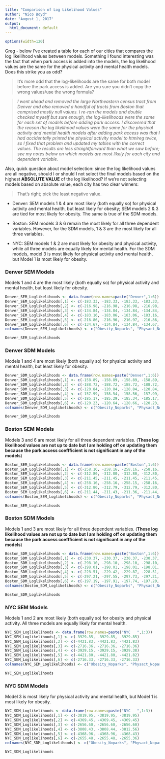 ```yaml
---
title: "Comparison of Log Likelihood Values"
author: "Nico Boyd"
date: "August 1, 2017"
output:
  html_document: default
---
```


```r
options(width=120)
```

Greg - below I've created a table for each of our cities that compares the log likelilhood values between models. Something I found interesting was the fact that when park access is added into the models, the log likelihood values are the same for the physical activity and mental health models. Does this strike you as odd? 

  > It's more odd that the log-likelihoods are the same for both model before
  the park access is added. Are you sure you didn't copy the wrong values/use the
  wrong formula?
  
  > *I went ahead and removed the large Northeastern census tract from Denver and also removed a handful of tracts      from Boston that comprised mostly null values. I re-ran the models and double checked myself but sure enough, the     log-likelihoods were the same for each set of models before adding park access. I discovered that the reason the log   likelihood values were the same for the physical activity and mental health models after adding park access was       that I had accidentally printed the physical activity model to htmlreg twice, so I fixed that problem and updated my   tables with the correct values. The results are less straightforward than what we saw before; see my notes below on   which models are most likely for each city and dependent variable.*

Also, quick question about model selection: since the log likelihood values are all negative, should I or should I not select the final models based on the highest **ABSOLUTE VALUE** of the log likelihood? If we're not selecting models based on absolute value, each city has two clear winners:

  > That's right; pick the least negative value.

  * Denver: SEM models 1 & 4 are most likely (both equally so) for physical activity and mental health, but least         likely for obesity; SEM models 2 & 3 are tied for most likely for obesity. The same is true of the SDM models.
  
  * Boston: SEM models 3 & 6 remain the most likely for all three dependent variables. However, for the SDM models, 1     & 3 are the most likely for all three variables.
  
  * NYC: SEM models 1 & 2 are most likely for obesity and physical activity, while all three models are equally likely     for mental health. For the SDM models, model 3 is most likely for physical activity and mental health, but Model 1     is most likely for obesity.


### Denver SEM Models
Models 1 and 4 are the most likely (both equally so) for physical activity and mental health, but least likely for obesity.
```r

Denver_SEM_Loglikelihoods <- data.frame(row.names=paste("Denver",1:6))
Denver_SEM_Loglikelihoods[,1] <- c(-183.33, -183.33, -183.33, -183.33, -183.33, -183.33)
Denver_SEM_Loglikelihoods[,2] <- c(-216.98, -216.98, -216.98, -216.98, -216.98, -216.98)
Denver_SEM_Loglikelihoods[,3] <- c(-134.84, -134.84, -134.84, -134.84, -134.84, -134.84)
Denver_SEM_Loglikelihoods[,4] <- c(-183.16, -183.06, -183.06, -183.16, -183.06, -183.06)
Denver_SEM_Loglikelihoods[,5] <- c(-216.86, -216.96, -216.97, -216.86, -216.96, -216.97)
Denver_SEM_Loglikelihoods[,6] <- c(-134.67, -134.84, -134.84, -134.67, -134.84, -134.84)
colnames(Denver_SEM_Loglikelihoods) <- c("Obesity_Noparks", "Physact_Noparks", "Mental_Noparks", "Obesity_Parks", "Physact_Parks", "Mental_Parks")

Denver_SEM_Loglikelihoods
```

### Denver SDM Models
Models 1 and 4 are most likely (both equally so) for physical activity and mental health, but least likely for obesity.
```r

Denver_SDM_Loglikelihoods <- data.frame(row.names=paste("Denver",1:6))
Denver_SDM_Loglikelihoods[,1] <- c(-158.89, -158.89, -158.89, -158.89, -158.89, -158.89)
Denver_SDM_Loglikelihoods[,2] <- c(-188.72, -188.72, -188.72, -188.72, -188.72, -188.72)
Denver_SDM_Loglikelihoods[,3] <- c(-120.84, -120.84, -120.84, -120.84, -120.84, -120.84)
Denver_SDM_Loglikelihoods[,4] <- c(-157.99, -158.54, -158.56, -157.99, -158.55, -158.56)
Denver_SDM_Loglikelihoods[,5] <- c(-185.17, -185.29, -185.34, -185.17, -185.30, -185.34)
Denver_SDM_Loglikelihoods[,6] <- c(-120.23, -120.64, -120.66, -120.23, -120.64, -120.66)
colnames(Denver_SDM_Loglikelihoods) <- c("Obesity_Noparks", "Physact_Noparks", "Mental_Noparks", "Obesity_Parks", "Physact_Parks", "Mental_Parks")

Denver_SDM_Loglikelihoods
```


### Boston SEM Models
Models 3 and 6 are most likely for all three dependent variables. (**These log likelihood values are not up to date but I am holding off on updating them because the park access coeffficient is not significant in any of the models**)
```r

Boston_SEM_Loglikelihoods <- data.frame(row.names=paste("Boston",1:6))
Boston_SEM_Loglikelihoods[,1] <- c(-258.16, -258.16, -258.16, -258.16, -258.16, -258.16)
Boston_SEM_Loglikelihoods[,2] <- c(-312.80, -312.80, -312.80, -312.80, -312.80, -312.80)
Boston_SEM_Loglikelihoods[,3] <- c(-211.45, -211.45, -211.45, -211.45, -211.45, -211.45)
Boston_SEM_Loglikelihoods[,4] <- c(-258.16, -258.16, -258.15, -258.16, -258.16, -258.15)
Boston_SEM_Loglikelihoods[,5] <- c(-312.80, -312.79, -312.79, -312.80, -312.79, -312.79)
Boston_SEM_Loglikelihoods[,6] <- c(-211.44, -211.43, -211.36, -211.44, -211.43, -211.36)
colnames(Boston_SEM_Loglikelihoods) <- c("Obesity_Noparks", "Physact_Noparks", "Mental_Noparks", "Obesity_Parks", "Physact_Parks", "Mental_Parks")

Boston_SEM_Loglikelihoods
```

### Boston SDM Models
Models 1 and 3 are most likely for all three dependent variables. (**These log likelihood values are not up to date but I am holding off on updating them because the park access coeffficient is not significant in any of the models**)
```r

Boston_SDM_Loglikelihoods <- data.frame(row.names=paste("Boston",1:6))
Boston_SDM_Loglikelihoods[,1] <- c(-230.37, -230.37, -230.37, -230.37, -230.37, -230.37)
Boston_SDM_Loglikelihoods[,2] <- c(-298.10, -298.10, -298.10, -298.10, -298.10, -298.10)
Boston_SDM_Loglikelihoods[,3] <- c(-198.01, -198.01, -198.01, -198.01, -198.01, -198.01)
Boston_SDM_Loglikelihoods[,4] <- c(-228.51, -229.42, -229.87, -228.51, -229.42, -229.87)
Boston_SDM_Loglikelihoods[,5] <- c(-297.21, -297.55, -297.73, -297.21, -297.55, -297.73)
Boston_SDM_Loglikelihoods[,6] <- c(-197.19, -197.91, -197.74, -197.20, -197.91, -197.74)
colnames(Boston_SDM_Loglikelihoods) <- c("Obesity_Noparks", "Physact_Noparks", "Mental_Noparks", "Obesity_Parks", "Physact_Parks", "Mental_Parks")

Boston_SDM_Loglikelihoods
```


### NYC SEM Models
Models 1 and 2 are most likely (both equally so) for obesity and physical activity. All three models are equally likely for mental health.
```r

NYC_SEM_Loglikelihoods <- data.frame(row.names=paste("NYC   ",1:3))
NYC_SEM_Loglikelihoods[,1] <- c(-3929.85, -3929.85, -3929.85)
NYC_SEM_Loglikelihoods[,2] <- c(-4421.83, -4421.83, -4421.83)
NYC_SEM_Loglikelihoods[,3] <- c(-2716.36, -2716.36, -2716.36)
NYC_SEM_Loglikelihoods[,4] <- c(-3929.15, -3929.15, -3929.38)
NYC_SEM_Loglikelihoods[,5] <- c(-4421.80, -4421.80, -4421.82)
NYC_SEM_Loglikelihoods[,6] <- c(-2716.33, -2716.33, -2716.33)
colnames(NYC_SEM_Loglikelihoods) <- c("Obesity_Noparks", "Physact_Noparks", "Mental_Noparks", "Obesity_Parks", "Physact_Parks", "Mental_Parks")

NYC_SEM_Loglikelihoods
```

### NYC SDM Models
Model 3 is most likely for physical activity and mental health, but Model 1 is most likely for obesity.
```r

NYC_SDM_Loglikelihoods <- data.frame(row.names=paste("NYC   ",1:3))
NYC_SDM_Loglikelihoods[,1] <- c(-3819.95, -3819.95, -3819.95)
NYC_SDM_Loglikelihoods[,2] <- c(-4369.45, -4369.45, -4369.45)
NYC_SDM_Loglikelihoods[,3] <- c(-2656.60, -2656.60, -2656.60)
NYC_SDM_Loglikelihoods[,4] <- c(-3808.43, -3808.44, -3812.56)
NYC_SDM_Loglikelihoods[,5] <- c(-4368.96, -4368.96, -4368.43)
NYC_SDM_Loglikelihoods[,6] <- c(-2655.48, -2655.48, -2655.36)
colnames(NYC_SDM_Loglikelihoods) <- c("Obesity_Noparks", "Physact_Noparks", "Mental_Noparks", "Obesity_Parks", "Physact_Parks", "Mental_Parks")

NYC_SDM_Loglikelihoods
```









